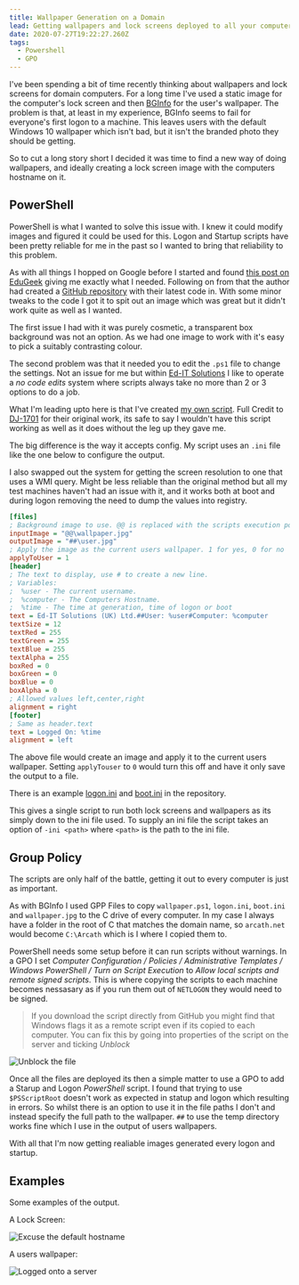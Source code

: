 ```yaml
---
title: Wallpaper Generation on a Domain
lead: Getting wallpapers and lock screens deployed to all your computers.
date: 2020-07-27T19:22:27.260Z
tags:
  - Powershell
  - GPO
---
```

I've been spending a bit of time recently thinking about wallpapers and lock screens for domain computers. For a long time I've used a static image for the computer's lock screen and then [BGInfo](https://docs.microsoft.com/en-us/sysinternals/downloads/bginfo) for the user's wallpaper. The problem is that, at least in my experience, BGInfo seems to fail for everyone's first logon to a machine. This leaves users with the default Windows 10 wallpaper which isn't bad, but it isn't the branded photo they should be getting.

So to cut a long story short I decided it was time to find a new way of doing wallpapers, and ideally creating a lock screen image with the computers hostname on it.

## PowerShell

PowerShell is what I wanted to solve this issue with. I knew it could modify images and figured it could be used for this. Logon and Startup scripts have been pretty reliable for me in the past so I wanted to bring that reliability to this problem.

As with all things I hopped on Google before I started and found [this post on EduGeek](http://www.edugeek.net/blogs/dj-1701/2342-boot-logon-wallpaper-generation-using-powershell.html) giving me exactly what I needed. Following on from that the author had created a [GitHub repository](https://github.com/DJ-1701/GenerateWallpaper) with their latest code in. With some minor tweaks to the code I got it to spit out an image which was great but it didn't work quite as well as I wanted.

The first issue I had with it was purely cosmetic, a transparent box background was not an option. As we had one image to work with it's easy to pick a suitably contrasting colour.

The second problem was that it needed you to edit the `.ps1` file to change the settings. Not an issue for me but within [Ed-IT Solutions](https://www.ed-itsolutions.com) I like to operate a _no code edits_ system where scripts always take no more than 2 or 3 options to do a job.

What I'm leading upto here is that I've created [my own script](https://github.com/Ed-ITSolutions/wallpaper-scripts). Full Credit to [DJ-1701](https://github.com/DJ-1701) for their original work, its safe to say I wouldn't have this script working as well as it does without the leg up they gave me.

The big difference is the way it accepts config. My script uses an `.ini` file like the one below to configure the output.

I also swapped out the system for getting the screen resolution to one that uses a WMI query. Might be less reliable than the original method but all my test machines haven't had an issue with it, and it works both at boot and during logon removing the need to dump the values into registry.

```ini
[files]
; Background image to use. @@ is replaced with the scripts execution point. ## is replaced with the temp directory
inputImage = "@@\wallpaper.jpg"
outputImage = "##\user.jpg"
; Apply the image as the current users wallpaper. 1 for yes, 0 for no
applyToUser = 1
[header]
; The text to display, use # to create a new line.
; Variables:
;  %user - The current username.
;  %computer - The Computers Hostname.
;  %time - The time at generation, time of logon or boot
text = Ed-IT Solutions (UK) Ltd.##User: %user#Computer: %computer
textSize = 12
textRed = 255
textGreen = 255
textBlue = 255
textAlpha = 255
boxRed = 0
boxGreen = 0
boxBlue = 0
boxAlpha = 0
; Allowed values left,center,right
alignment = right
[footer]
; Same as header.text
text = Logged On: %time
alignment = left
```

The above file would create an image and apply it to the current users wallpaper. Setting `applyTouser` to `0` would turn this off and have it only save the output to a file.

There is an example [logon.ini](https://github.com/Ed-ITSolutions/wallpaper-scripts/blob/master/logon.ini) and [boot.ini](https://github.com/Ed-ITSolutions/wallpaper-scripts/blob/master/boot.ini) in the repository.

This gives a single script to run both lock screens and wallpapers as its simply down to the ini file used. To supply an ini file the script takes an option of `-ini <path>` where `<path>` is the path to the ini file.

## Group Policy

The scripts are only half of the battle, getting it out to every computer is just as important.

As with BGInfo I used GPP Files to copy `wallpaper.ps1`, `logon.ini`, `boot.ini` and `wallpaper.jpg` to the C drive of every computer. In my case I always have a folder in the root of C that matches the domain name, so `arcath.net` would become `C:\Arcath` which is I where I copied them to.

PowerShell needs some setup before it can run scripts without warnings. In a GPO I set _Computer Configuration / Policies / Administrative Templates / Windows PowerShell / Turn on Script Execution_ to _Allow local scripts and remote signed scripts_. This is where copying the scripts to each machine becomes nessasary as if you run them out of `NETLOGON` they would need to be signed.

> If you download the script directly from GitHub you might find that Windows flags it as a remote script even if its copied to each computer. You can fix this by going into properties of the script on the server and ticking _Unblock_

![Unblock the file](/img/posts/2020-07-27-wallpaper-generation-on-a-domain/unblock.png)

Once all the files are deployed its then a simple matter to use a GPO to add a Starup and Logon _PowerShell_ script. I found that trying to use `$PSScriptRoot` doesn't work as expected in statup and logon which resulting in errors. So whilst there is an option to use it in the file paths I don't and instead specify the full path to the wallpaper. `##` to use the temp directory works fine which I use in the output of users wallpapers.

With all that I'm now getting realiable images generated every logon and startup.

## Examples

Some examples of the output.

A Lock Screen:

![Excuse the default hostname](/img/posts/2020-07-27-wallpaper-generation-on-a-domain/lock.jpg)

A users wallpaper:

![Logged onto a server](/img/posts/2020-07-27-wallpaper-generation-on-a-domain/user.jpg)